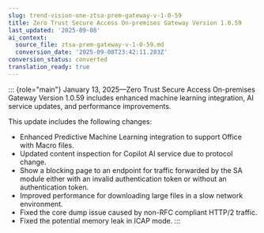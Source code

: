 ```yaml
---
slug: trend-vision-one-ztsa-prem-gateway-v-1-0-59
title: Zero Trust Secure Access On-premises Gateway Version 1.0.59
last_updated: '2025-09-08'
ai_context:
  source_file: ztsa-prem-gateway-v-1-0-59.md
  conversion_date: '2025-09-08T23:42:11.283Z'
conversion_status: converted
translation_ready: true
---
```


::: {role="main"}
January 13, 2025—Zero Trust Secure Access On-premises Gateway Version 1.0.59 includes enhanced machine learning integration, AI service updates, and performance improvements.

This update includes the following changes:

- Enhanced Predictive Machine Learning integration to support Office with Macro files.
- Updated content inspection for Copilot AI service due to protocol change.
- Show a blocking page to an endpoint for traffic forwarded by the SA module either with an invalid authentication token or without an authentication token.
- Improved performance for downloading large files in a slow network environment.
- Fixed the core dump issue caused by non-RFC compliant HTTP/2 traffic.
- Fixed the potential memory leak in ICAP mode.
:::

